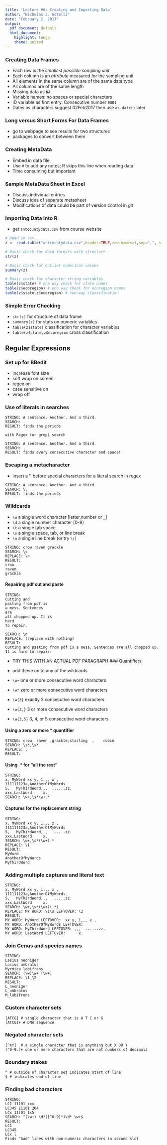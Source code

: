 ```yaml
---
title: 'Lecture #6: Creating and Importing Data'
author: "Nicholas J. Gotelli"
date: "February 2, 2017"
output:
  pdf_document: default
  html_document:
    highlight: tango
    theme: united
---
```

### Creating Data Frames
- Each row is the *smallest possible sampling unit*
- Each column is an *attribute* measured for the sampling unit
- All elements in the same column are of the same data type
- All columns are of the same length
- Missing data as `NA`
- Variable names: no spaces or special characters
- ID variable as first entry. Consecutive number `0001`
- Dates as characters suggest 02Feb2017 then use `as.date()` later

### Long versus Short Forms For Data Frames
- go to webpage to see results for two structures
- packages to convert between them

### Creating MetaData
- Embed in data file
- Use `#` to add any notes; R skips this line when reading data
- Time consuming but important

### Sample MetaData Sheet in Excel
- Discuss individual entries
- Discuss idea of separate metasheet
- Modifications of data could be part of version control in git

### Importing Data Into R
- get `antcountydata.csv` from course website


```r
# Read in csv
z <- read.table("antcountydata.csv",header=TRUE,row.names=1,sep=",", stringsAsFactors=FALSE)

# Basic check for data formats with structure
str(z)

# Basic check for outlier numerical values
summary(z)

# Basic check for character string variables
table(z$state) # one way check for state names
table(z$ecoregion) # one way check for ecoregion names
table(z$state,z$ecoregion) # two-way classification

```

### Simple Error Checking
- `str(z)` for structure of data frame
- `summary(z)` for stats on numeric variables
- `table(z$state)` classification for character variables
- `table(z$state,z$ecoregion` cross classification

## Regular Expressions

### Set up for BBedit
- increase font size
- soft wrap on screen
- regex on
- case sensitive on
- wrap off

### Use of literals in searches
```
STRING: A sentence. Another. And a third.
SEARCH: .
RESULT: finds the periods

with Regex (or grep) search

STRING: A sentence. Another. And a third.
SEARCH: .
RESULT: finds every consecutive character and space!
```
### Escaping a metacharacter

- insert a '\' before special characters for a literal search in regex

```
STRING: A sentence. Another. And a third.
SEARCH: \.
RESULT: finds the periods
```
### Wildcards
- `\w` a single word character [letter,number or `_`]
- `\d` a single number character [0-9]
- `\t` a single tab space
- `\s` a single space, tab, or line break
- `\n` a single line break (or try `\r`)

```
STRING: crow raven grackle
SEARCH: \s
REPLACE: \n
RESULT: 
crow
raven
grackle
```

#### Repairing pdf cut and paste
```
STRING:
Cutting and
pasting from pdf is
a mess. Sentences
are
all chopped up. It is
hard
to repair.

SEARCH: \n
REPLACE: (replace with nothing)
RESULT: 
Cutting and pasting from pdf is a mess. Sentences are all chopped up. It is hard to repair. 
```
- TRY THIS WITH AN ACTUAL PDF PARAGRAPH
### Quantifiers
- add these on to any of the wildcards

- `\w+` one or more consecutive word characters
- `\w*` zero or more consecutive word characters
- `\w{3}` exactly 3 consecutive word characters
- `\w{3,}` 3 or more consecutive word characters
- `\w{3,5}` 3, 4, or 5 consecutive word characters

#### Using a zero or more * quantifier

```
STRING: crow, raven ,grackle,starling  ,    robin
SEARCH: \s*,\s*
REPLACE: , 
RESULT: 
```
#### Using .* for "all the rest"

```
STRING: 
x, MyWord xx y, 1,,, x ,
111111123a,AnotherOfMyWords
5,   MyThirdWord,,,  ......zz.
xxx,LastWord     x.
SEARCH: \w+,\s*\w+.*
```
#### Captures for the replacement string

```
STRING: 
x, MyWord xx y, 1,,, x ,
111111123a,AnotherOfMyWords
5,   MyThirdWord,,,  ......zz.
xxx,LastWord     x.
SEARCH: \w+,\s*(\w+).*
REPLACE: \1
RESULT:
MyWord
AnotherOfMyWords
MyThirdWord
```
### Adding multiple captures and literal text
```
STRING: 
x, MyWord xx y, 1,,, x ,
111111123a,AnotherOfMyWords
5,   MyThirdWord,,,  ......zz.
xxx,LastWord     x.
SEARCH: \w+,\s*(\w+)(.*)
REPLACE: MY WORD: \1\s LEFTOVER: \2
RESULT:
MY WORD: MyWord LEFTOVER:  xx y, 1,,, x ,
MY WORD: AnotherOfMyWords LEFTOVER:
MY WORD: MyThirdWord LEFTOVER: ,,,  ......zz.
MY WORD: LastWord LEFTOVER:      x.
```
### Join Genus and species names
```
STRING: 
Lasius neoniger
Lasius umbratus
Myrmica lobifrons
SEARCH: (\w)\w+ (\w+)
REPLACE: \1_\2
RESULT:
L_neoniger
L_umbratus
M_lobifrons
```
### Custom character sets

```
[ATCG] # single character that is A T C or G
[ATCG]+ # DNA sequence
```
### Negated character sets
```
[^XY]  # a single character that is anything but X OR Y
[^0-9.]+ one or more characters that are not numbers of decimals
```
### Boundary stakes
```
^ # outside of character set indicates start of line
$ # indicates end of line
```
### Finding bad characters
```
STRING: 
LC1 11101 xxx
LC345 11101 204
LCx 11l01 1x5
SEARCH: ^(\w+) \d*([^0-9]*)\d* \w+$
RESULT:
LC1
LC345
LCx l
Finds "bad" lines with non-numeric characters in second slot
```
